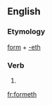 ==English==

===Etymology===
[[form]] + [[-eth]]

===Verb===
{{head|en|verb form}}

# {{en-archaic third-person singular of|form}}

[[fr:formeth]]